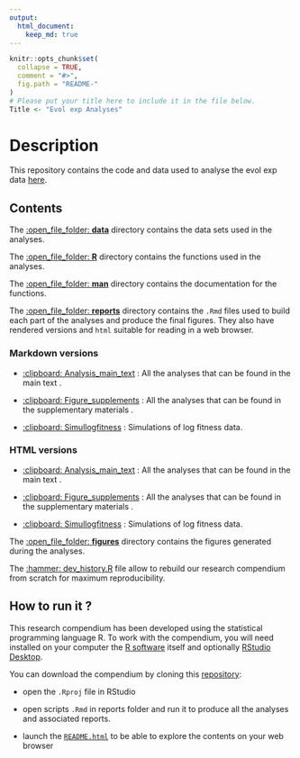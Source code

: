 ```yaml
---
output: 
  html_document:
    keep_md: true
---
```


<!-- README.md is generated from README.Rmd. Please edit that file -->

```r
knitr::opts_chunk$set(
  collapse = TRUE,
  comment = "#>",
  fig.path = "README-"
)
# Please put your title here to include it in the file below.
Title <- "Evol exp Analyses"
```

# Description

This repository contains the code and data used to analyse the evol exp data [here](https://https://github.com/nrode/AnalysisEvolExp2020).

## Contents

The [:open_file_folder: **data**](data/) directory contains the data sets used in the analyses. 

The [:open_file_folder: **R**](R/) directory contains the functions used in the analyses.

The [:open_file_folder: **man**](man/) directory contains the documentation for the functions.
  
The [:open_file_folder: **reports**](reports/) directory contains the `.Rmd` files used to build each part of the analyses and produce the final figures. They also have rendered versions and `html` suitable for reading in a web browser.

### Markdown versions

 - [:clipboard: Analysis_main_text](reports/analysis_main_text.Rmd) : All the analyses that can be found in the main text .

 - [:clipboard: Figure_supplements](reports/figure_supplements.Rmd) : All the analyses that can be found in the supplementary materials .
 
 - [:clipboard: Simullogfitness](reports/simullogfitness.Rmd) : Simulations of log fitness data.
 
 
### HTML versions

 - [:clipboard: Analysis_main_text](reports/analysis_main_text.html) : All the analyses that can be found in the main text .

 - [:clipboard: Figure_supplements](reports/figure_supplements.html) : All the analyses that can be found in the supplementary materials .
 
 - [:clipboard: Simullogfitness](reports/simullogfitness.html) : Simulations of log fitness data.

The [:open_file_folder: **figures**](figures/) directory contains the figures generated during the analyses.

The [:hammer: dev_history.R](dev_history.R) file allow to rebuild our research compendium from scratch for maximum reproducibility.


## How to run it ?

This research compendium has been developed using the statistical programming language R. To work with the compendium, you will need
installed on your computer the [R software](https://cloud.r-project.org/)
itself and optionally [RStudio Desktop](https://rstudio.com/products/rstudio/download/).

You can download the compendium by cloning this [repository](https://https://github.com/nrode/AnalysisEvolExp2020):
  
  - open the `.Rproj` file in RStudio

  - open scripts `.Rmd` in reports folder and run it to produce all the analyses and associated reports.
  
  - launch the [`README.html`](README.html) to be able to explore the contents on your web browser


